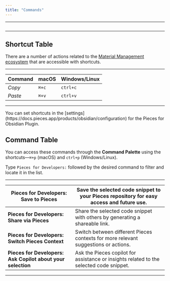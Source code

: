```yaml
---
title: "Commands"
---
```


***

<Image src="https://storage.googleapis.com/hashnode_product_documentation_assets/obsidian_plugin_assets/commands/settings_page_OBS.png" alt="" align="center" fullwidth="true" />

***

## Shortcut Table

There are a number of actions related to the [Material Management ecosystem](https://docs.pieces.app/products/obsidian/copilot) that are accessible with shortcuts.

***

| **Command** | **macOS** | **Windows/Linux** |
| ----------- | --------- | ----------------- |
| *Copy*      | `⌘+c`     | `ctrl+c`          |
| *Paste*     | `⌘+v`     | `ctrl+v`          |

***

<Callout type="tip">
  You can set shortcuts in the [settings](https://docs.pieces.app/products/obsidian/configuration) for the Pieces for Obsidian Plugin.
</Callout>

## Command Table

You can access these commands through the **Command Palette** using the shortcuts—`⌘+p` (macOS) and `ctrl+p` (Windows/Linux).

Type `Pieces for Developers:` followed by the desired command to filter and locate it in the list.

***

| **Pieces for Developers: Save to Pieces**                   | Save the selected code snippet to your Pieces repository for easy access and future use. |
| ----------------------------------------------------------- | ---------------------------------------------------------------------------------------- |
| **Pieces for Developers: Share via Pieces**                 | Share the selected code snippet with others by generating a shareable link.              |
| **Pieces for Developers: Switch Pieces Context**            | Switch between different Pieces contexts for more relevant suggestions or actions.       |
| **Pieces for Developers: Ask Copilot about your selection** | Ask the Pieces copilot for assistance or insights related to the selected code snippet.  |

***
